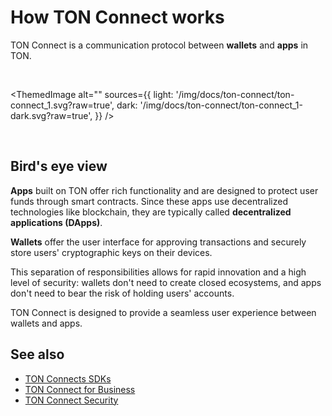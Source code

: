 

# How TON Connect works

TON Connect is a communication protocol between **wallets** and **apps** in TON.

<br />

<ThemedImage
  alt=""
  sources={{
       light: '/img/docs/ton-connect/ton-connect_1.svg?raw=true',
       dark: '/img/docs/ton-connect/ton-connect_1-dark.svg?raw=true',
   }}
/>

<br />

## Bird's eye view

**Apps** built on TON offer rich functionality and are designed to protect user funds through smart contracts. Since these apps use decentralized technologies like blockchain, they are typically called **decentralized applications (DApps)**.

**Wallets** offer the user interface for approving transactions and securely store users' cryptographic keys on their devices.

This separation of responsibilities allows for rapid innovation and a high level of security: wallets don't need to create closed ecosystems, and apps don't need to bear the risk of holding users' accounts.

TON Connect is designed to provide a seamless user experience between wallets and apps.

## See also

* [TON Connects SDKs](/v3/guidelines/ton-connect/guidelines/developers/)
* [TON Connect for Business](/v3/guidelines/ton-connect/business/ton-connect-for-business/)
* [TON Connect Security](/v3/guidelines/ton-connect/business/ton-connect-for-security/)

<Feedback />
